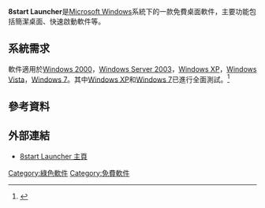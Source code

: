 {{Infobox Software 
| name               = 8start Launcher 
| screenshot         = [[File:8startlauncherscreenshot.jpg|300px]]
| caption            = 8start Launcher官網的界面截圖 
| developer          = 8start 
| released           = {{Start date and age|2005|12|12}} <ref name="history">{{Cite web |url=http://www.8start.com/version_history.htm |title=8start Launcher Version History |accessdate=2012-08-12 |archive-date=2012-06-01 |archive-url=https://web.archive.org/web/20120601221205/http://www.8start.com/version_history.htm |dead-url=no }}</ref>
| frequently updated = yes 
| operating_system   = [[Microsoft_Windows|Microsoft Windows]] 
| language           = [[英語|英語]]
| genre              = 桌面軟件 
| license            = [[免費軟件|免費軟件]] 
| website            = [http://www.8start.com 8start.com]
}}

'''8start Launcher'''是[[Microsoft_Windows|Microsoft Windows]]系統下的一款免費桌面軟件，主要功能包括簡潔桌面、快速啟動軟件等。

== 系統需求 ==
軟件適用於[[Windows_2000|Windows 2000]]，[[Windows_Server_2003|Windows Server 2003]]，[[Windows_XP|Windows XP]]，[[Windows_Vista|Windows Vista]]，[[Windows_7|Windows 7]]。其中[[Windows_XP|Windows XP]]和[[Windows_7|Windows 7]]已進行全面測試。<ref name="features">{{Cite web |url=http://www.8start.com/features.htm |title=8start Launcher Features |accessdate=2012-08-12 |archive-date=2012-05-01 |archive-url=https://web.archive.org/web/20120501190721/http://www.8start.com/features.htm |dead-url=no }}</ref>

== 參考資料 ==
{{reflist|2}}

== 外部連結 ==
*[http://www.8start.com 8start Launcher 主頁]{{Wayback|url=http://www.8start.com/ |date=20120818134240 }}
{{軟件小作品}}
[[Category:綠色軟件|Category:綠色軟件]]
[[Category:免費軟件|Category:免費軟件]]